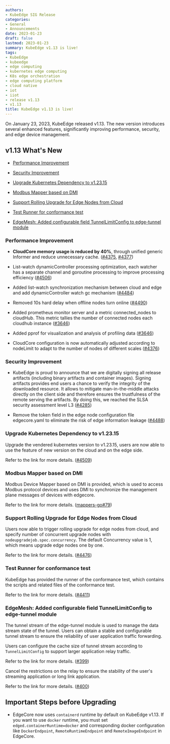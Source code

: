 ```yaml
---
authors:
- KubeEdge SIG Release
categories:
- General
- Announcements  
date: 2023-01-23
draft: false
lastmod: 2023-01-23
summary: KubeEdge v1.13 is live! 
tags:
- KubeEdge
- kubeedge
- edge computing
- kubernetes edge computing
- K8s edge orchestration
- edge computing platform
- cloud native
- iot
- iiot
- release v1.13
- v1.13
title: KubeEdge v1.13 is live!
---
```


On January 23, 2023, KubeEdge released v1.13. The new version introduces several enhanced features, significantly improving performance, security, and edge device management.

## v1.13 What's New

- [Performance Improvement](#performance-improvement)

- [Security Improvement](#security-improvement)

- [Upgrade Kubernetes Dependency to v1.23.15](#upgrade-kubernetes-dependency-to-v12315)

- [Modbus Mapper based on DMI](#modbus-mapper-based-on-dmi)

- [Support Rolling Upgrade for Edge Nodes from Cloud](#support-rolling-upgrade-for-edge-nodes-from-cloud)

- [Test Runner for conformance test](#test-runner-for-conformance-test)

- [EdgeMesh: Added configurable field TunnelLimitConfig to edge-tunnel module](#edgemesh-added-configurable-field-tunnellimitconfig-to-edge-tunnel-module)

### Performance Improvement

- **CloudCore memory usage is reduced by 40%**, through unified generic Informer and reduce unnecessary cache. ([#4375](https://github.com/kubeedge/kubeedge/pull/4375), [#4377](https://github.com/kubeedge/kubeedge/pull/4377))

- List-watch dynamicController processing optimization, each watcher has a separate channel and goroutine processing to improve processing efficiency ([#4506](https://github.com/kubeedge/kubeedge/pull/4506))

- Added list-watch synchronization mechanism between cloud and edge and add dynamicController watch gc mechanism ([#4484](https://github.com/kubeedge/kubeedge/pull/4484))

- Removed 10s hard delay when offline nodes turn online ([#4490](https://github.com/kubeedge/kubeedge/pull/4490))

- Added prometheus monitor server and a metric connected_nodes to cloudHub. This metric tallies the number of connected nodes each cloudhub instance ([#3646](https://github.com/kubeedge/kubeedge/pull/3646))

- Added pprof for visualization and analysis of profiling data ([#3646](https://github.com/kubeedge/kubeedge/pull/3646))

- CloudCore configuration is now automatically adjusted according to nodeLimit to adapt to the number of nodes of different scales ([#4376](https://github.com/kubeedge/kubeedge/pull/4376))

### Security Improvement

- KubeEdge is proud to announce that we are digitally signing all release artifacts (including binary artifacts and container images). Signing artifacts provides end users a chance to verify the integrity of the downloaded resource. It allows to mitigate man-in-the-middle attacks directly on the client side and therefore ensures the trustfulness of the remote serving the artifacts. By doing this, we reached the SLSA security assessment level L3 ([#4285](https://github.com/kubeedge/kubeedge/pull/4285))

- Remove the token field in the edge node configuration file edgecore.yaml to eliminate the risk of edge information leakage ([#4488](https://github.com/kubeedge/kubeedge/pull/4488))

### Upgrade Kubernetes Dependency to v1.23.15

Upgrade the vendered kubernetes version to v1.23.15, users are now able to use the feature of new version on the cloud and on the edge side.

Refer to the link for more details. ([#4509](https://github.com/kubeedge/kubeedge/pull/4509))

### Modbus Mapper based on DMI  

Modbus Device Mapper based on DMI is provided, which is used to access Modbus protocol devices and uses DMI to synchronize the management plane messages of devices with edgecore.

Refer to the link for more details. ([mappers-go#79](https://github.com/kubeedge/mappers-go/pull/79))

### Support Rolling Upgrade for Edge Nodes from Cloud

Users now able to trigger rolling upgrade for edge nodes from cloud, and specify number of concurrent upgrade nodes with `nodeupgradejob.spec.concurrency`. The default Concurrency value is 1, which means upgrade edge nodes one by one.

Refer to the link for more details. ([#4476](https://github.com/kubeedge/kubeedge/pull/4476))

### Test Runner for conformance test

KubeEdge has provided the runner of the conformance test, which contains the scripts and related files of the conformance test.

Refer to the link for more details. ([#4411](https://github.com/kubeedge/kubeedge/pull/4411))

### EdgeMesh: Added configurable field TunnelLimitConfig to edge-tunnel module

The tunnel stream of the edge-tunnel module is used to manage the data stream state of the tunnel. Users can obtain a stable and configurable tunnel stream to ensure the reliability of user application traffic forwarding.

Users can configure the cache size of tunnel stream according to `TunnelLimitConfig` to support larger application relay traffic.

Refer to the link for more details. ([#399](https://github.com/kubeedge/edgemesh/pull/399))

Cancel the restrictions on the relay to ensure the stability of the user's streaming application or long link application.

Refer to the link for more details. ([#400](https://github.com/kubeedge/edgemesh/pull/400))

## Important Steps before Upgrading

- EdgeCore now uses `containerd` runtime by default on KubeEdge v1.13. If you want to use `docker` runtime, you must set `edged.containerRuntime=docker` and corresponding docker configuration like `DockerEndpoint`, `RemoteRuntimeEndpoint` and `RemoteImageEndpoint` in EdgeCore.